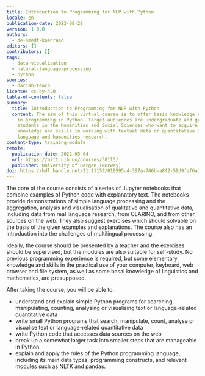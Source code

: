 ```yaml
---
title: Introduction to Programming for NLP with Python
locale: en
publication-date: 2023-08-28
version: 1.0.0
authors:
  - de-smedt-koenraad
editors: []
contributors: []
tags:
  - data-visualisation
  - natural-language-processing
  - python
sources:
  - dariah-teach
license: cc-by-4.0
table-of-contents: false
summary:
  title: Introduction to Programming for NLP with Python
  content: The aim of this virtual course is to offer basic knowledge and skills
    in programming in Python. Target audiences are undergraduate and graduate
    students in the Humanities and Social Sciences who want to acquire hands-on
    knowledge and skills in working with textual data or quantitative data in
    language and humanities research.
content-type: training-module
remote:
  publication-date: 2022-05-04
  url: https://mitt.uib.no/courses/38115/
  publisher: University of Bergen (Norway)
doi: https://hdl.handle.net/21.11159/019595c4-397a-746b-a8f2-59d9faf6a351
---
```

The core of the course consists of a series of Jupyter notebooks that combine examples of Python code with explanatory text. The notebooks provide demonstrations of simple language processing and the aggregation, analysis and visualisation of qualitative and quantitative data, including data from real language research, from CLARINO, and from other sources on the web. They also suggest exercises which should solvable on the basis of the given examples and explanations. The course also has an introduction into the challenges of multilingual processing.

Ideally, the course should be presented by a teacher and the exercises should be supervised, but the modules are also suitable for self-study. No previous programming experience is required, but some elementary knowledge and skills in the practical use of your computer, keyboard, web browser and file system, as well as some basal knowledge of linguistics and mathematics, are presupposed.

After taking the course, you will be able to:

* understand and explain simple Python programs for searching, manipulating, counting, analysing or visualising text or language-related quantitative data
* write small Python programs that search, manipulate, count, analyse or visualise text or language-related quantitative data
* write Python code that accesses data sources on the web
* break up a somewhat larger task into smaller steps that are manageable in Python
* explain and apply the rules of the Python programming language, including its main data types, programming constructs, and relevant modules such as NLTK and pandas.

<ExternalResource title="Interested in learning more?" subtitle="Check out Introduction to Programming for NLP with Python" url="https://mitt.uib.no/courses/38115/" />
